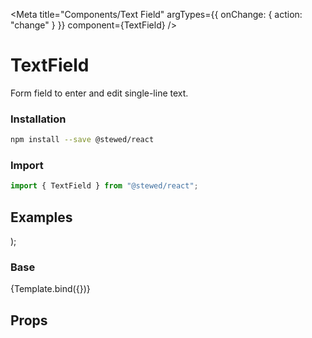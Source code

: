 
<Meta
  title="Components/Text Field"
  argTypes={{ onChange: { action: "change" } }}
  component={TextField}
/>

# TextField

Form field to enter and edit single-line text.

### Installation

```bash
npm install --save @stewed/react
```

### Import

```js
import { TextField } from "@stewed/react";
```

## Examples

  <Theme>
    <TextField {...args} />
  </Theme>
);

### Base

<Canvas>
  <Story
    name="Base"
    args={{
      placeholder: "Type your value...",
      defaultValue: "",
      skin: "default",
      disabled: false,
    }}>
    {Template.bind({})}
  </Story>
</Canvas>

## Props

<ArgsTable of={TextField} />
